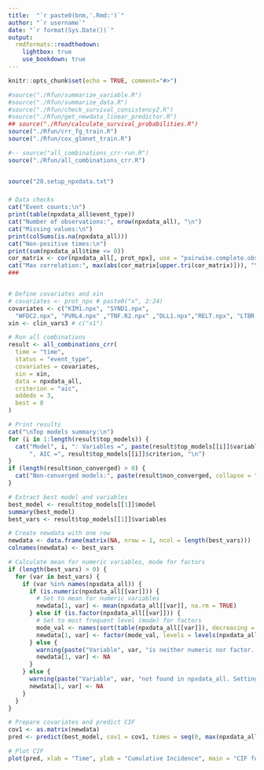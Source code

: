 ```yaml
---
title:  "`r paste0(bnm,'.Rmd:')`"
author: "`r username`"
date: "`r format(Sys.Date())`"
output:
  rmdformats::readthedown:
    lightbox: true
    use_bookdown: true
---
```


<!-- SETUP  -->

```r
knitr::opts_chunk$set(echo = TRUE, comment="#>")
```

```r

#source("./Rfun/summarize_variable.R")
#source("./Rfun/summarize_data.R")
#source("./Rfun/check_survival_consistency2.R")
#source("./Rfun/get_newdata_linear_predictor.R")
## source("./Rfun/calculate_survival_probabilities.R")
source("./Rfun/crr_fg_train.R")
source("./Rfun/cox_glmnet_train.R")

#-- source("all_combinations_crr-run.R")
source("./Rfun/all_combinations_crr.R")


source("20.setup_npxdata.txt")

```


###

```r
# Data checks
cat("Event counts:\n")
print(table(npxdata_all$event_type))
cat("Number of observations:", nrow(npxdata_all), "\n")
cat("Missing values:\n")
print(colSums(is.na(npxdata_all)))
cat("Non-positive times:\n")
print(sum(npxdata_all$time <= 0))
cor_matrix <- cor(npxdata_all[, prot_npx], use = "pairwise.complete.obs")
cat("Max correlation:", max(abs(cor_matrix[upper.tri(cor_matrix)])), "\n")
###


# Define covariates and xin
# covariates <- prot_npx # paste0("x", 2:24)
covariates <- c("KIM1.npx", "SYND1.npx",   
  "WFDC2.npx", "PVRL4.npx" ,"TNF.R2.npx" ,"DLL1.npx","RELT.npx", "LTBR.npx")
xin <- clin_vars3 # c("x1")

# Run all combinations
result <- all_combinations_crr(
  time = "time",
  status = "event_type",
  covariates = covariates,
  xin = xin,
  data = npxdata_all,
  criterion = "aic",
  addedx = 3,
  best = 8
)

# Print results
cat("\nTop models summary:\n")
for (i in 1:length(result$top_models)) {
  cat("Model", i, ": Variables =", paste(result$top_models[[i]]$variables, collapse = ", "), 
      ", AIC =", result$top_models[[i]]$criterion, "\n")
}
if (length(result$non_converged) > 0) {
  cat("Non-converged models:", paste(result$non_converged, collapse = "; "), "\n")
}

# Extract best model and variables
best_model <- result$top_models[[1]]$model
summary(best_model)
best_vars <- result$top_models[[1]]$variables

# Create newdata with one row
newdata <- data.frame(matrix(NA, nrow = 1, ncol = length(best_vars)))
colnames(newdata) <- best_vars

# Calculate mean for numeric variables, mode for factors
if (length(best_vars) > 0) {
  for (var in best_vars) {
    if (var %in% names(npxdata_all)) {
      if (is.numeric(npxdata_all[[var]])) {
        # Set to mean for numeric variables
        newdata[1, var] <- mean(npxdata_all[[var]], na.rm = TRUE)
      } else if (is.factor(npxdata_all[[var]])) {
        # Set to most frequent level (mode) for factors
        mode_val <- names(sort(table(npxdata_all[[var]]), decreasing = TRUE))[1]
        newdata[1, var] <- factor(mode_val, levels = levels(npxdata_all[[var]]))
      } else {
        warning(paste("Variable", var, "is neither numeric nor factor. Setting to NA."))
        newdata[1, var] <- NA
      }
    } else {
      warning(paste("Variable", var, "not found in npxdata_all. Setting to NA."))
      newdata[1, var] <- NA
    }
  }
}

# Prepare covariates and predict CIF
cov1 <- as.matrix(newdata)
pred <- predict(best_model, cov1 = cov1, times = seq(0, max(npxdata_all$time), by = 0.1))

# Plot CIF
plot(pred, xlab = "Time", ylab = "Cumulative Incidence", main = "CIF for Best Model (Mean/Mode Values)", col = 1)
```
